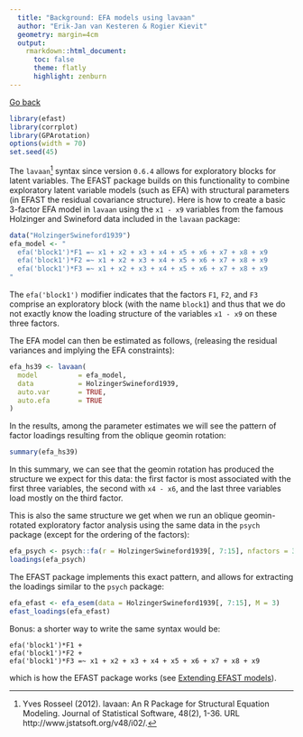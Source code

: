 ```yaml
---
  title: "Background: EFA models using lavaan"
  author: "Erik-Jan van Kesteren & Rogier Kievit"
  geometry: margin=4cm
  output:
    rmarkdown::html_document:
      toc: false
      theme: flatly
      highlight: zenburn
---
```


[Go back](../efast)

```r
library(efast)
library(corrplot)
library(GPArotation)
options(width = 70)
set.seed(45)
```

The `lavaan`[^lavaan] syntax since version `0.6.4` allows for exploratory blocks for latent variables. The EFAST package builds on this functionality to combine exploratory latent variable models (such as EFA) with structural parameters (in EFAST the residual covariance structure). Here is how to create a basic 3-factor EFA model in `lavaan` using the `x1 - x9` variables from the famous Holzinger and Swineford data included in the `lavaan` package:

```r
data("HolzingerSwineford1939")
efa_model <- "
  efa('block1')*F1 =~ x1 + x2 + x3 + x4 + x5 + x6 + x7 + x8 + x9
  efa('block1')*F2 =~ x1 + x2 + x3 + x4 + x5 + x6 + x7 + x8 + x9
  efa('block1')*F3 =~ x1 + x2 + x3 + x4 + x5 + x6 + x7 + x8 + x9
"
```

The `efa('block1')` modifier indicates that the factors `F1`, `F2`, and `F3` comprise an exploratory block (with the name `block1`) and thus that we do not exactly know the loading structure of the variables `x1 - x9` on these three factors.

The EFA model can then be estimated as follows, (releasing the residual variances and implying the EFA constraints):

```r
efa_hs39 <- lavaan(
  model          = efa_model, 
  data           = HolzingerSwineford1939,  
  auto.var       = TRUE, 
  auto.efa       = TRUE
)
```

In the results, among the parameter estimates we will see the pattern of factor loadings resulting from the oblique geomin rotation:

```r
summary(efa_hs39)
```
In this summary, we can see that the geomin rotation has produced the structure we expect for this data: the first factor is most associated with the first three variables, the second with `x4 - x6`, and the last three variables load mostly on the third factor.

This is also the same structure we get when we run an oblique geomin-rotated exploratory factor analysis using the same data in the `psych` package (except for the ordering of the factors):

```r
efa_psych <- psych::fa(r = HolzingerSwineford1939[, 7:15], nfactors = 3, rotate = "geominQ")
loadings(efa_psych)
```

The EFAST package implements this exact pattern, and allows for extracting the loadings similar to the `psych` package:

```r
efa_efast <- efa_esem(data = HolzingerSwineford1939[, 7:15], M = 3)
efast_loadings(efa_efast)
``` 

Bonus: a shorter way to write the same syntax would be:

```
efa('block1')*F1 + 
efa('block1')*F2 + 
efa('block1')*F3 =~ x1 + x2 + x3 + x4 + x5 + x6 + x7 + x8 + x9
```

which is how the EFAST package works (see [Extending EFAST models](./extend_efast#full-syntax)).


[^lavaan]: Yves Rosseel (2012). lavaan: An R Package for Structural Equation Modeling. Journal of
  Statistical Software, 48(2), 1-36. URL http://www.jstatsoft.org/v48/i02/.
